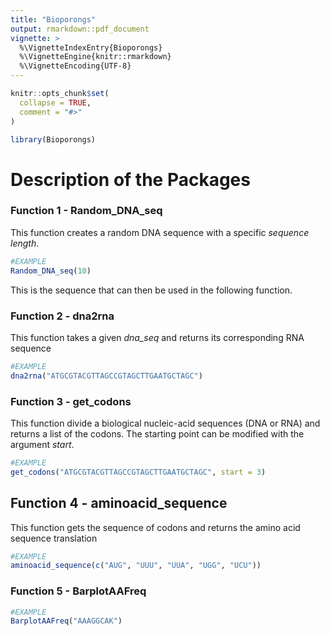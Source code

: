 ```yaml
---
title: "Bioporongs"
output: rmarkdown::pdf_document
vignette: >
  %\VignetteIndexEntry{Bioporongs}
  %\VignetteEngine{knitr::rmarkdown}
  %\VignetteEncoding{UTF-8}
---
```


```r
knitr::opts_chunk$set(
  collapse = TRUE,
  comment = "#>"
)
```

```r
library(Bioporongs)
```

# Description of the Packages

### Function 1 - Random_DNA_seq
This function creates a random DNA sequence with a specific *sequence length*.

```r
#EXAMPLE
Random_DNA_seq(10)
```

This is the sequence that can then be used in the following function.


### Function 2 - dna2rna
This function takes a given *dna_seq* and returns its corresponding RNA sequence

```r
#EXAMPLE
dna2rna("ATGCGTACGTTAGCCGTAGCTTGAATGCTAGC")
```


### Function 3 - get_codons

This function divide a biological nucleic-acid sequences (DNA or RNA) and returns a list of the codons. The starting point can be modified with the argument *start*.

```r
#EXAMPLE
get_codons("ATGCGTACGTTAGCCGTAGCTTGAATGCTAGC", start = 3)
```

## Function 4 - aminoacid_sequence

This function gets the sequence of codons and returns the amino acid sequence translation

```r
#EXAMPLE
aminoacid_sequence(c("AUG", "UUU", "UUA", "UGG", "UCU"))
```

### Function 5 - BarplotAAFreq
```r
#EXAMPLE
BarplotAAFreq("AAAGGCAK")
```

